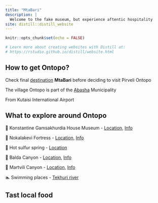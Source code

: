```yaml
---
title: "MtaBari"
description: |
  Welcome to the fake museum, but experience aftentic hospitality
site: distill::distill_website
---
```



```r
knitr::opts_chunk$set(echo = FALSE)

# Learn more about creating websites with Distill at:
# https://rstudio.github.io/distill/website.html

```

## How to get Ontopo?

Check final [destination](https://goo.gl/maps/JEShWW4shghSaDLCA) **MtaBari** before deciding to visit Pirveli Ontopo

The village Ontopo is part of the [Abasha](https://www.google.com/maps/place/%E1%83%90%E1%83%91%E1%83%90%E1%83%A8%E1%83%90/data=!4m2!3m1!1s0x405c540482872587:0xb63670b21d6a34b1?sa=X&ved=2ahUKEwj3z6nOlK_4AhUASvEDHRdFCuEQ8gF6BAhgEAE) Municipality

From Kutaisi International Airport 




## What to explore around Ontopo

📍 Konstantine Gamsakhurdia House Museum - [Location](https://www.google.com/search?tbs=lf:1,lf_ui:2&tbm=lcl&sxsrf=ALiCzsb796H-xg8N9UQ-0kV6xXgYoU8s9w:1655321163807&q=Writer-academic+Konstantine+Gamsakhurdia+House+Museum&rflfq=1&num=10&ved=2ahUKEwjqutTvl7D4AhVQR_EDHSHvAckQtgN6BAgMEAY#rlfi=hd:;si:;mv:[[42.252031485689564,42.22968750856567],[42.23271498763947,42.18763047121215],null,[42.24237397588597,42.20865898988891],15]), [Info](https://georgiantravelguide.com/en/mtseral-akademikos-konstantine-gamsakhurdias-sakhl-muzeumi) 

📍 Nokalakevi Fortress - [Location](https://www.google.com/maps/place/%E1%83%9C%E1%83%9D%E1%83%A5%E1%83%90%E1%83%9A%E1%83%90%E1%83%A5%E1%83%94%E1%83%95%E1%83%98+%2F+Nokalakevi+Fortress/@42.3557788,42.1929957,642m/data=!3m1!1e3!4m5!3m4!1s0x405c4443e4fc247f:0xd97b044faec3e07c!8m2!3d42.3572346!4d42.1945703), [Info](https://georgiantravelguide.com/en/nokalakevi)

📍 Hot sulfur spring - [Location](https://www.google.com/maps/place/Hot+sulfur+spring/@42.3566536,42.1969508,7901m/data=!3m1!1e3!4m11!1m5!8m4!1e2!2s103431273915104262293!3m1!1e1!3m4!1s0x405c4414936f53a5:0x31f8163ba5b300a1!8m2!3d42.3652135!4d42.1951369)

📍 Balda Canyon - [Location](https://www.google.com/maps/place/%E1%83%91%E1%83%90%E1%83%9A%E1%83%93%E1%83%98%E1%83%A1+%E1%83%99%E1%83%90%E1%83%9C%E1%83%98%E1%83%9D%E1%83%9C%E1%83%98%E1%83%A1+%E1%83%91%E1%83%A3%E1%83%9C%E1%83%94%E1%83%91%E1%83%98%E1%83%A1+%E1%83%AB%E1%83%94%E1%83%92%E1%83%9A%E1%83%98/@42.484681,42.3875314,4938m/data=!3m1!1e3!4m11!1m5!8m4!1e2!2s103431273915104262293!3m1!1e1!3m4!1s0x405c6e8e3885d7cb:0x658fb0a58221bfe9!8m2!3d42.4886657!4d42.4096552), [Info](https://georgiantravelguide.com/en/baldis-kanioni)

📍 Martvili Canyon - [Location](https://www.google.com/maps/place/%E1%83%9B%E1%83%90%E1%83%A0%E1%83%A2%E1%83%95%E1%83%98%E1%83%9A%E1%83%98%E1%83%A1+%E1%83%99%E1%83%90%E1%83%9C%E1%83%98%E1%83%9D%E1%83%9C%E1%83%98/@42.4563326,42.3651215,4163m/data=!3m1!1e3!4m11!1m5!8m4!1e2!2s103431273915104262293!3m1!1e1!3m4!1s0x0:0xd0321494bcf00444!8m2!3d42.4572007!4d42.3769368), [Info](https://georgiantravelguide.com/en/martvili-canyon)



🏊️ Swimming places - [Tekhuri river](https://www.google.com/maps/place/42%C2%B021'22.8%22N+42%C2%B011'34.6%22E/@42.3563226,42.1909203,673m/data=!3m2!1e3!4b1!4m6!3m5!1s0x0:0xe366edcd9a5214f1!7e2!8m2!3d42.3563189!4d42.192942)

## Tast local food
